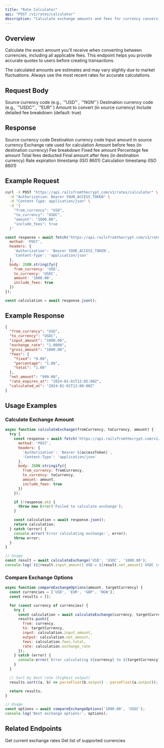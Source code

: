 ```yaml
---
title: "Rate Calculator"
api: "POST /v1/rates/calculator"
description: "Calculate exchange amounts and fees for currency conversions"
---
```


## Overview

Calculate the exact amount you'll receive when converting between currencies, including all applicable fees. This endpoint helps you provide accurate quotes to users before creating transactions.

<Note>
The calculated amounts are estimates and may vary slightly due to market fluctuations. Always use the most recent rates for accurate calculations.
</Note>

## Request Body

<ParamField body="from_currency" type="string" required>
  Source currency code (e.g., `"USD"`, `"NGN"`)
</ParamField>

<ParamField body="to_currency" type="string" required>
  Destination currency code (e.g., `"USDC"`, `"EUR"`)
</ParamField>

<ParamField body="amount" type="string" required>
  Amount to convert (in source currency)
</ParamField>

<ParamField body="include_fees" type="boolean">
  Include detailed fee breakdown (default: true)
</ParamField>

## Response

<ResponseField name="from_currency" type="string">
  Source currency code
</ResponseField>

<ResponseField name="to_currency" type="string">
  Destination currency code
</ResponseField>

<ResponseField name="input_amount" type="string">
  Input amount in source currency
</ResponseField>

<ResponseField name="exchange_rate" type="string">
  Exchange rate used for calculation
</ResponseField>

<ResponseField name="gross_amount" type="string">
  Amount before fees (in destination currency)
</ResponseField>

<ResponseField name="fees" type="object">
  Fee breakdown
</ResponseField>

<ResponseField name="fees.fixed" type="string">
  Fixed fee amount
</ResponseField>

<ResponseField name="fees.percentage" type="string">
  Percentage fee amount
</ResponseField>

<ResponseField name="fees.total" type="string">
  Total fees deducted
</ResponseField>

<ResponseField name="net_amount" type="string">
  Final amount after fees (in destination currency)
</ResponseField>

<ResponseField name="rate_expires_at" type="string">
  Rate expiration timestamp (ISO 8601)
</ResponseField>

<ResponseField name="calculated_at" type="string">
  Calculation timestamp (ISO 8601)
</ResponseField>

## Example Request

<CodeGroup>

```bash cURL
curl -X POST "https://api.railsfromthecrypt.com/v1/rates/calculator" \
  -H "Authorization: Bearer YOUR_ACCESS_TOKEN" \
  -H "Content-Type: application/json" \
  -d '{
    "from_currency": "USD",
    "to_currency": "USDC",
    "amount": "1000.00",
    "include_fees": true
  }'
```

```javascript JavaScript
const response = await fetch('https://api.railsfromthecrypt.com/v1/rates/calculator', {
  method: 'POST',
  headers: {
    'Authorization': 'Bearer YOUR_ACCESS_TOKEN',
    'Content-Type': 'application/json'
  },
  body: JSON.stringify({
    from_currency: 'USD',
    to_currency: 'USDC',
    amount: '1000.00',
    include_fees: true
  })
});

const calculation = await response.json();
```

</CodeGroup>

## Example Response

<ResponseExample>

```json Success Response
{
  "from_currency": "USD",
  "to_currency": "USDC",
  "input_amount": "1000.00",
  "exchange_rate": "1.0000",
  "gross_amount": "1000.00",
  "fees": {
    "fixed": "0.00",
    "percentage": "1.00",
    "total": "1.00"
  },
  "net_amount": "999.00",
  "rate_expires_at": "2024-01-01T12:05:00Z",
  "calculated_at": "2024-01-01T12:00:00Z"
}
```

</ResponseExample>

## Usage Examples

### Calculate Exchange Amount

<CodeGroup>

```javascript JavaScript
async function calculateExchange(fromCurrency, toCurrency, amount) {
  try {
    const response = await fetch('https://api.railsfromthecrypt.com/v1/rates/calculator', {
      method: 'POST',
      headers: {
        'Authorization': `Bearer ${accessToken}`,
        'Content-Type': 'application/json'
      },
      body: JSON.stringify({
        from_currency: fromCurrency,
        to_currency: toCurrency,
        amount: amount,
        include_fees: true
      })
    });

    if (!response.ok) {
      throw new Error('Failed to calculate exchange');
    }

    const calculation = await response.json();
    return calculation;
  } catch (error) {
    console.error('Error calculating exchange:', error);
    throw error;
  }
}

// Usage
const result = await calculateExchange('USD', 'USDC', '1000.00');
console.log(`$${result.input_amount} USD = ${result.net_amount} USDC (after ${result.fees.total} fees)`);
```

</CodeGroup>

### Compare Exchange Options

<CodeGroup>

```javascript JavaScript
async function compareExchangeOptions(amount, targetCurrency) {
  const currencies = ['USD', 'EUR', 'GBP', 'NGN'];
  const results = [];

  for (const currency of currencies) {
    try {
      const calculation = await calculateExchange(currency, targetCurrency, amount);
      results.push({
        from: currency,
        to: targetCurrency,
        input: calculation.input_amount,
        output: calculation.net_amount,
        fees: calculation.fees.total,
        rate: calculation.exchange_rate
      });
    } catch (error) {
      console.error(`Error calculating ${currency} to ${targetCurrency}:`, error);
    }
  }

  // Sort by best rate (highest output)
  results.sort((a, b) => parseFloat(b.output) - parseFloat(a.output));

  return results;
}

// Usage
const options = await compareExchangeOptions('1000.00', 'USDC');
console.log('Best exchange options:', options);
```

</CodeGroup>

## Related Endpoints

<CardGroup cols={2}>
  <Card
    title="List Exchange Rates"
    icon="list"
    href="/api/rates/list"
  >
    Get current exchange rates
  </Card>
  <Card
    title="Supported Currencies"
    icon="coins"
    href="/api/rates/currencies"
  >
    Get list of supported currencies
  </Card>
</CardGroup>
